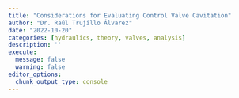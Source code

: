 ```yaml
---
title: "Considerations for Evaluating Control Valve Cavitation"
author: "Dr. Raúl Trujillo Álvarez"
date: "2022-10-20"
categories: [hydraulics, theory, valves, analysis]
description: ''
execute: 
  message: false
  warning: false
editor_options: 
  chunk_output_type: console
---
```


